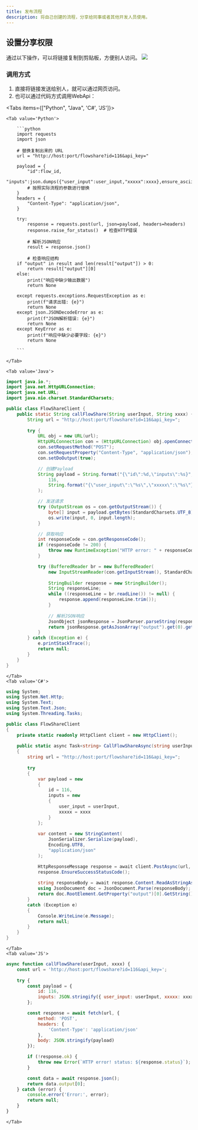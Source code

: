 ```yaml
---
title: 发布流程
description: 将自己创建的流程，分享给同事或者其他开发人员使用。
---
```



## 设置分享权限
通过以下操作，可以将链接复制到剪贴板，方便别人访问。
![](./imgs/release_flow.png)

### 调用方式

1. 直接将链接发送给别人，就可以通过网页访问。
2. 也可以通过代码方式调用WebApi：



<Tabs items={["Python", "Java", 'C#', 'JS']}>

    <Tab value='Python'>

        ```python
        import requests
        import json

        # 替换复制出来的 URL
        url = "http://host:port/flowshare?id=116&api_key="  

        payload = {
            "id":flow_id,
            "inputs":json.dumps({"user_input":user_input,"xxxxx":xxxx},ensure_ascii=False),
            # 按照实际流程的参数进行替换
        }
        headers = {
            "Content-Type": "application/json",
        }

        try:
            response = requests.post(url, json=payload, headers=headers)
            response.raise_for_status()  # 检查HTTP错误
            
            # 解析JSON响应
            result = response.json()

            # 检查响应结构
        if "output" in result and len(result["output"]) > 0:
            return result["output"][0]
        else:
            print("响应中缺少输出数据")
            return None
            
        except requests.exceptions.RequestException as e:
            print(f"请求出错: {e}")
            return None
        except json.JSONDecodeError as e:
            print(f"JSON解析错误: {e}")
            return None
        except KeyError as e:
            print(f"响应中缺少必要字段: {e}")
            return None

        ```

    </Tab>

    <Tab value='Java'>
```java
import java.io.*;
import java.net.HttpURLConnection;
import java.net.URL;
import java.nio.charset.StandardCharsets;

public class FlowShareClient {
    public static String callFlowShare(String userInput, String xxxx) {
        String url = "http://host:port/flowshare?id=116&api_key=";
        
        try {
            URL obj = new URL(url);
            HttpURLConnection con = (HttpURLConnection) obj.openConnection();
            con.setRequestMethod("POST");
            con.setRequestProperty("Content-Type", "application/json");
            con.setDoOutput(true);

            // 创建Payload
            String payload = String.format("{\"id\":%d,\"inputs\":%s}",
                116,
                String.format("{\"user_input\":\"%s\",\"xxxxx\":\"%s\"}", userInput, xxxx)
            );

            // 发送请求
            try (OutputStream os = con.getOutputStream()) {
                byte[] input = payload.getBytes(StandardCharsets.UTF_8);
                os.write(input, 0, input.length);
            }

            // 获取响应
            int responseCode = con.getResponseCode();
            if (responseCode != 200) {
                throw new RuntimeException("HTTP error: " + responseCode);
            }

            try (BufferedReader br = new BufferedReader(
                new InputStreamReader(con.getInputStream(), StandardCharsets.UTF_8))) {
                
                StringBuilder response = new StringBuilder();
                String responseLine;
                while ((responseLine = br.readLine()) != null) {
                    response.append(responseLine.trim());
                }
                
                // 解析JSON响应
                JsonObject jsonResponse = JsonParser.parseString(response.toString()).getAsJsonObject();
                return jsonResponse.getAsJsonArray("output").get(0).getAsString();
            }
        } catch (Exception e) {
            e.printStackTrace();
            return null;
        }
    }
}
```


    </Tab>
    <Tab value='C#'>
```csharp
using System;
using System.Net.Http;
using System.Text;
using System.Text.Json;
using System.Threading.Tasks;

public class FlowShareClient
{
    private static readonly HttpClient client = new HttpClient();
    
    public static async Task<string> CallFlowShareAsync(string userInput, string xxxx)
    {
        string url = "http://host:port/flowshare?id=116&api_key=";
        
        try
        {
            var payload = new
            {
                id = 116,
                inputs = new
                {
                    user_input = userInput,
                    xxxxx = xxxx
                }
            };
            
            var content = new StringContent(
                JsonSerializer.Serialize(payload),
                Encoding.UTF8,
                "application/json"
            );

            HttpResponseMessage response = await client.PostAsync(url, content);
            response.EnsureSuccessStatusCode();
            
            string responseBody = await response.Content.ReadAsStringAsync();
            using JsonDocument doc = JsonDocument.Parse(responseBody);
            return doc.RootElement.GetProperty("output")[0].GetString();
        }
        catch (Exception e)
        {
            Console.WriteLine(e.Message);
            return null;
        }
    }
}
```

    </Tab>
    <Tab value='JS'>

```js
async function callFlowShare(userInput, xxxx) {
    const url = 'http://host:port/flowshare?id=116&api_key=';
    
    try {
        const payload = {
            id: 116,
            inputs: JSON.stringify({ user_input: userInput, xxxxx: xxxx })
        };

        const response = await fetch(url, {
            method: 'POST',
            headers: {
                'Content-Type': 'application/json'
            },
            body: JSON.stringify(payload)
        });

        if (!response.ok) {
            throw new Error(`HTTP error! status: ${response.status}`);
        }

        const data = await response.json();
        return data.output[0];
    } catch (error) {
        console.error('Error:', error);
        return null;
    }
}
```
    </Tab>


</Tabs>